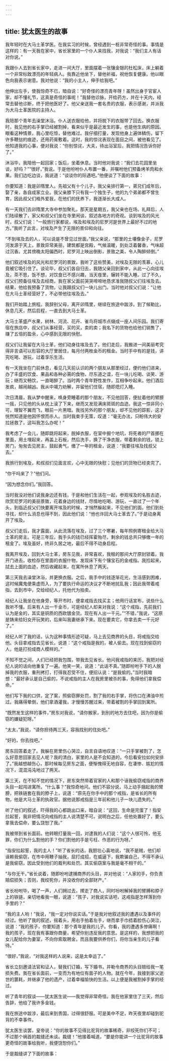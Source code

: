 ```yaml
---
---
---
```

title: 犹太医生的故事
---




我年轻时在大马士革学医。在我实习的时候，曾经遇到一桩非常奇怪的事。事情是这样的：有一天我在家中，省长家里的一个仆人来找我，对我说：“我们主人有话对你说。”

我跟仆人去到省长家中，走进一间大厅，里面摆着一张镶金银的杜松床，床上躺着一个非常标致漂亮的年轻病人。我靠近他坐下，替他祈福，祝他恢复健康。他以眼色向我表示谢意。我对他说：“我的小主人，伸手给我吧。”

他伸出左手，使我惊奇不已，暗自说：“好奇怪的漂亮青年呀！虽然出身于官宦人家，却不懂礼节，这真是奇怪的事呢！”我替他诊脉，开给药方，并在十天内，经常去替他诊断，终于把他医好了。他父亲送我一套名贵的衣服，表示感谢，并派我为大马士革医院的主持人。

我陪那个青年去澡堂沐浴。仆人送衣服给他，并将脱下的衣服带了回去。换衣服时，我见他的右手掌已经被割掉，看来似乎是最近发生的事，也是他生病的原因。眼看这种情景，我心里吃惊，替他难过。我仔细打量，发现他身上遍体鳞伤，留下许多鞭挞的痕迹，还用药膏敷着。这时，我的惊诧表现在面目之间，被他看见了。他知道我的心事，便对我说：“你别惊诧，大夫，待出浴室后，我把情况告诉你好了。”

沐浴毕，我陪他一起回家；饭后，坐着休息。当时他对我说：“我们去花园里坐谈，好吗？”“很好，”我说。于是他吩咐仆人布置一番，并嘱咐他们预备烤羊肉和水果。我们边吃边谈，我说道：“谈谈你的际遇吧。”他便谈了下面的故事：

你要知道：我是卯隋里人。先祖父有十个儿子。我父亲排行第一，弟兄们成年后，娶了亲，各自成家立业。我父亲膝下只有我一个独生子，他的九个弟弟都不曾生育，因此叔父们格外爱我，在他们的抚养下，我逐渐长大成人。

有一天我们去卯隋里大寺中参加聚礼，那天是星期五，我父亲也在场。礼拜后，人们陆续散了，家父和叔父们坐在寺里闲谈，叙述各地方的奇观。谈到埃及的风光时，叔父们说：“一般旅行家都说，埃及和埃及的尼罗河是世界上最好不过的地方。”我听了此言，对埃及产生了无限的景仰和向往。

“不到埃及去的人，可以说是不曾见过世面。”我父亲说，“那里的土壤像金子，尼罗河发源于天上，景致异常美丽，建筑都是宫殿，气候温暖，到处泛着馨香，气味超过沉香。尤其傍晚太阳偏西时，尼罗河上映出倒影，景致之美，令人陶醉倾倒。”

他们叙述埃及的风光和尼罗河的景致，我听了这些赞美，对埃及无限的羡慕，心儿竟被它吸引住了。谈论毕，叔父们各自归去，我随父亲回到家中，从此一心向往埃及，茶不思，饭不想，对饮食已不感兴趣，当天夜里，辗转不能入睡。过了不久，叔父们预备往埃及去经商，我在家父面前哭哭啼啼地恳求准我随叔父们往埃及去。结果，他给我预备了货物，让我跟叔父们一块儿出门。当时他对叔父们说：“让他在大马士革经营好了，不必带他往埃及去。”

我们开始踏上旅程。我辞别父母，离开卯隋里，继续在旅途中跋涉。到了候勒比，休息几天，然后启程，一直去到大马士革。

大马士革盛产水果，树林、河流、花卉、雀鸟将城市点缀成一座人间乐园。我们寄宿在旅店中，叔父们从事经营，买的买，卖的卖；我名下的货物也给他们销售了，赚了五倍的盈余，心中感到无限的快慰。

叔父们让我留在大马士革，他们动身往埃及去了。他们走后，我搬进一间美丽考究得非言语可以形容的大厅里居住，每月付两枚金币的租金。当时手中有的是钱，讲究吃喝、游玩，过着享乐生活。

有一天我坐在门前休息，看见几天前认识的两个朋友从那里经过，便约他们进来，办了丰盛的饮食、果品和各种必需的食物，尽东道之谊，在一块儿吃喝、谈笑、游玩；继而又畅饮，一直喝醉了。当时两个青年野性发作，互相争吵起来。他们酒后发疯，越闹越凶。我从中竭力劝解，并留他们住宿，随即熄灯入睡。

次日清晨，我从梦中醒来，唤身旁睡着的那个朋友，不见他回答，便扯着他的臂膀一摇，只见他的头从枕上滚了下来，继而又发现满床斑斑的血迹。我这一惊非同小可，理智不翼而飞，眼前一片黑暗。我找另外的那个朋友，却不见他的踪影，这才恍然知道是他因怀恨而杀人。当时我束手无策，叹道：“毫无办法，只盼伟大的安拉拯救了，这叫我怎么办呢！”

我考虑了一会儿，随即跳将起来，脱掉衣服，在室中掘个地坑，将死者的尸首挪在里面，用土埋起来，再盖上石板，然后洗手，换了干净衣服，带着剩余的钱，锁上房门，匆匆去见房主，鼓起勇气，缴了一年的租金，说道：“我要往埃及找叔父去。”

我旅行到埃及，和叔叔们见面言欢，心中无限的快慰；见他们的货物已经卖完了。

“你干吗来了？”他们问。

“因为想念你们。”我回答。

当时我没对他们说我身边还有钱，于是和他们生活在一起，参观埃及的名胜古迹，欣赏尼罗河的美丽景致，花着身边的钱财，尽情地吃喝、游玩，一直过了一个年头，到临近叔父们快要离开埃及的时候，才悄然躲起来，不见他们的面。他们到处寻找，却什么消息也得不到，因此他们说：“他也许回大马士革去了。”于是动身离开了埃及。

叔父们走后，我才露面，从此流落在埃及，过了三个寒暑，每年照例寄租金给大马士革的房主。可是三年后，我手头的钱已经挥霍殆尽，剩余的钱总共只够缴一年的租金了。埃及虽好，终非久居之地，最后不得不动身启程。

我离开埃及，回到大马士革，房东见我，非常喜欢，我租的那间大厅原封锁着。我开门进去，收检存在里面的衣服什物，发现床下有个镶宝石的金戒指。我捡起来，拭去上面的血迹，然后收藏起来，在寓所休息了两天。

第三天我去澡堂沐浴，并更换衣服。之后，我手中的钱逐渐花光，生活感到困难，这时候魔鬼便乘虚而入，为了要执行命运的决议才不断地扰乱我；因此我带着戒指，去到市中，交给经纪人，托他代为拍卖。

经纪人让我坐在他身旁，等开市时，便拿戒指去找买主；他用行话宣布，说些什么我听不懂。后来有人出一千金币，可是经纪人却来对我说：“这个戒指，先前我们认为是金的，其实是铜质的西欧镀金货。现在有人出一千元。”“不错，”我说，“这原是铸来给妇女开玩笑的，后来叫我妻继承下来。现在要卖它，你拿去卖一千元好了。”

经纪人听了我的话，认为这种事情形迹可疑，马上去见商界的头目，将戒指交给他。头目拿戒指去见省长，说道：“这个戒指是我的，被人偷去。现在找到偷窃的人，他是打扮成商人模样的。”

不知不觉之间，人们已经把我包围，带我去见省长。他问我戒指的来历，我把对经纪人说的话向他重复了一遍。他笑一笑，说道：“此话不真。”随即吩咐手下的人脱掉我的衣服，重刑拷打，打得我忍受不住，便招认说：“是我偷的。”当时我暗想：“最好承认是自己偷的，不说戒指的主人在我房里被杀的事，免得他们拿我偿命。”

他们写下我的口供，定了案，照偷窃罪处罚，割了我的右手掌，将伤口在沸油中煎过。我痛得晕倒，他们拿酒灌我，才慢慢苏醒过来，带着被割的手掌回到寓所。

“既然发生这样的事件，”房东对我说，“请你搬家，到别的地方去住吧，因为你是偷窃的嫌疑犯呀。”

“太太，”我说，“请你担待两三天，容我找别的住处吧。”

“好的，你去找吧。”

房东回答着走了。我躲在房里伤心哭泣，自言自语地叹道：“一只手掌被割了，怎么好意思回家去见人呢？我的清白，家里的人是不会知道的，今后看安拉如何安排了。”我越想越伤心，那时候每见房东之面，便惭愧得无地自容，在凄惨、尴尬的情况下，混混沌沌地过了两天。

第三天，在不知不觉的情况下，房东突然带着官家的人和那个诬我偷窃戒指的商界头目一起闯进寓所。“什么事？”我惊奇地问。他们不容分说，马上动手捆起我的臂膀，把铁链套在我的脖子上，说道：“原先在你手中的那个戒指，是省长的所有物，他是大马士革的执政官。据他说那戒指是三年前和他儿子一块儿遗失的。”

听了他们的叙述，吓得我的心都跳出口来，暗自说：“这回，生命是完蛋了！指安拉起誓，我非把情况向戒指的主人说清楚不可。说明白之后，任他处置好了，要么拿我去偿命，要么饶恕了我。”

我被带到省长面前。他转眼打量我一回，对逮我的人们说：“这个人很可怜，他无罪，你们为什么割他的手？你们割他的手是亏枉、作恶的行为呀。”

“指安拉起誓，我的主人！”听了省长的话，我胆壮心喜地说，“我不是贼，他们却诬赖我偷窃，在市中用鞭子抽我，屈打成招，在威逼下，我欺骗自己，不得不承认是我偷窃，因此受到他们的裁判和处罚。其实偷窃案与我是毫不相干的。”

“与你无干。”省长说着，随即吩咐逮捕商界的头目，并对他说：“人家的手，你负责赔偿损失；否则，我绞死你，并没收你的全部财产。”

省长吩咐毕，喝了一声，人们拥过去，撵走了商人，同时吩咐解掉我的臂膊和脖子上的铁链，亲切地看我一眼，说道：“孩子，对我说实话吧，这戒指是怎样落到你手里的？”

“我的主人哟！”我说，“我一定对你说实话。”于是我对他叙述我的遭遇以及事件的经过。他听了我的叙述，摇着头，用右手拍着左手，继而拿手巾捂着脸伤心哭泣，说道：“我的孩子，你要知道：那个青年是我的儿子。你看，我的遭遇多惨痛啊！我的孩子，现在我有事跟你商量，希望你别违反我的意思。是这样的，我想把我的女儿配给你为妻室，不向你索取聘金，而且我要供养你们，将你当亲生的儿子看待。”

“很好，”我说，“对我这样的人说来，这是太幸运了。”

省长立刻邀请法官和证人，替我们订婚，写下婚书，并勒令商界的头目赔给我一笔损失费。我在省长面前，一变而为有地位有面子的人物。就在今年，我接到家父逝世的噩耗，并继承了他的遗产，过着幸福愉快的生活。以上便是我被割掉手掌的经过。

听了青年的叙谈——犹太医生说——我觉得非常奇怪。我在他家里住了三天，然后告辞，他给了我许多金钱。

我在旅途中跋涉，最后来到贵国，过得很舒服。可是美中不足，昨天夜里却碰到驼背的不幸事件。

犹太医生谈罢，皇帝说：“你的故事不见得比驼背的故事稀奇，非绞死你们不可；不过那个祸首的裁缝还未谈。裁缝！”他接着喊道，“要是你能讲一个比驼背的故事更奇怪的故事给我听，我便饶恕你们。”

于是裁缝讲了下面的故事：